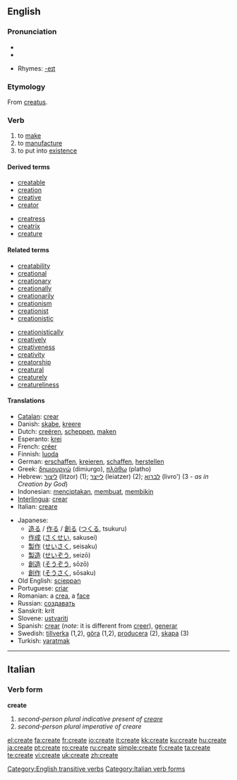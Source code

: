 {{wikipedia}}
==English==

===Pronunciation===
* {{IPA|/kɹiːeɪt/}}
* {{audio|en-us-create.ogg|Audio (US)}}

* Rhymes: [[Rhymes:English:-eɪt|-eɪt]]

===Etymology===
From {{L.}} [[creatus]].

===Verb===
{{en-verb|creat|ing}}

# to [[make]]
# to [[manufacture]]
# to put into [[existence]]

====Derived terms====
{{rel-top|terms derived from create}}
* [[creatable]]
* [[creation]]
* [[creative]]
* [[creator]]
{{rel-mid}}
* [[creatress]]
* [[creatrix]]
* [[creature]]
{{rel-bottom}}

====Related terms====
{{rel-top|terms related to create}}
* [[creatability]]
* [[creational]]
* [[creationary]]
* [[creationally]]
* [[creationarily]]
* [[creationism]]
* [[creationist]]
* [[creationistic]]
{{rel-mid}}
* [[creationistically]]
* [[creatively]]
* [[creativeness]]
* [[creativity]]
* [[creatorship]]
* [[creatural]]
* [[creaturely]]
* [[creatureliness]]
{{rel-bottom}}

====Translations====
{{checktrans-top}}
* [[Catalan]]: [[crear]]
* Danish: [[skabe]], [[kreere]]
* Dutch: [[creëren]], [[scheppen]], [[maken]]
* Esperanto: [[krei]]
* French: [[créer]]
* Finnish: [[luoda]]
* German: [[erschaffen]], [[kreieren]], [[schaffen]], [[herstellen]]
* Greek: [[δημιουργώ]] (dimiurgo), [[πλάθω]] (platho)
* Hebrew: [[ליצור]] (litzor) (1); [[לייצר]] (leiatzer) (2); [[לברוא]] (livro') (3 - ''as in Creation by God'')
* Indonesian: [[cipta|menciptakan]], [[buat|membuat]], [[bikin|membikin]]
* [[Interlingua]]: [[crear]]
* Italian: [[creare]]
{{trans-mid}}
* Japanese:
** [[造る]] / [[作る]] / [[創る]] ([[つくる]], tsukuru)
** [[作成]] ([[さくせい]], sakusei)
** [[製作]] ([[せいさく]], seisaku)
** [[製造]] ([[せいぞう]], seizō)
** [[創造]] ([[そうぞう]], sōzō)
** [[創作]] ([[そうさく]], sōsaku)
* Old English: [[scieppan]]
* Portuguese: [[criar]]
* Romanian: a [[crea]], a [[face]]
* Russian: [[создавать]]
* Sanskrit: krit
* Slovene: [[ustvariti]]
* Spanish: [[crear]] (''note'': it is different from [[creer]]), [[generar]]
* Swedish: [[tillverka]] (1,2), [[göra]] (1,2), [[producera]] (2), [[skapa]] (3)
* Turkish: [[yaratmak]]
{{trans-bottom}}

[[Category:English transitive verbs]]

----

==Italian==

===Verb form===
'''create'''

# ''second-person plural indicative present of [[creare]]''
# ''second-person plural imperative of creare''

[[Category:Italian verb forms]]

[[el:create]]
[[fa:create]]
[[fr:create]]
[[io:create]]
[[it:create]]
[[kk:create]]
[[ku:create]]
[[hu:create]]
[[ja:create]]
[[pt:create]]
[[ro:create]]
[[ru:create]]
[[simple:create]]
[[fi:create]]
[[ta:create]]
[[te:create]]
[[vi:create]]
[[uk:create]]
[[zh:create]]